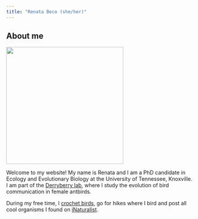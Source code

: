 ---
title: "Renata Beco (she/her)"
---

## About me

![](aboutme.jpg){fig-align="left" width="313"}

Welcome to my website! My name is Renata and I am a PhD candidate in Ecology and Evolutionary Biology at the University of Tennessee, Knoxville. I am part of the [Derryberry lab](https://derryberrylab.wordpress.com/), where I study the evolution of bird communication in female antbirds.

During my free time, I [crochet birds](https://www.instagram.com/renatabeco/), go for hikes where I bird and post all cool organisms I found on [iNaturalist](https://www.inaturalist.org/people/renatabeco).
